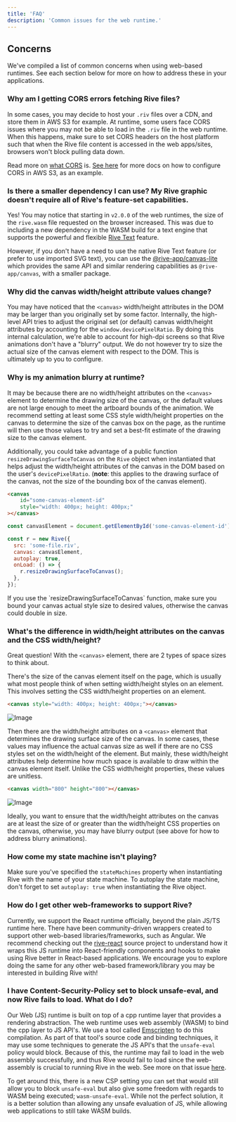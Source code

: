 ```yaml
---
title: 'FAQ'
description: 'Common issues for the web runtime.'
---
```





## Concerns

We've compiled a list of common concerns when using web-based runtimes. See each section below for more on how to address these in your applications.

### Why am I getting CORS errors fetching Rive files?

In some cases, you may decide to host your `.riv` files over a CDN, and store them in AWS S3 for example. At runtime, some users face CORS issues where you may not be able to load in the `.riv` file in the web runtime. When this happens, make sure to set CORS headers on the host platform such that when the Rive file content is accessed in the web apps/sites, browsers won't block pulling data down. 

Read more on [what CORS](https://developer.mozilla.org/en-US/docs/Web/HTTP/CORS) is. [See here](https://docs.aws.amazon.com/AmazonS3/latest/userguide/ManageCorsUsing.html#cors-example-1) for more docs on how to configure CORS in AWS S3, as an example.

### Is there a smaller dependency I can use? My Rive graphic doesn't require all of Rive's feature-set capabilities. 

Yes! You may notice that starting in `v2.0.0` of the web runtimes, the size of the `rive.wasm` file requested on the browser increased. This was due to including a new dependency in the WASM build for a text engine that supports the powerful and flexible [Rive Text](/editor/text/) feature.

However, if you don't have a need to use the native Rive Text feature (or prefer to use imported SVG text), you can use the [@rive-app/canvas-lite](./web-js#canvas-vs-webgl) which provides the same API and similar rendering capabilities as `@rive-app/canvas`, with a smaller package.

### Why did the canvas width/height attribute values change? 

You may have noticed that the `<canvas>` width/height attributes in the DOM may be larger than you originally set by some factor. Internally, the high-level API tries to adjust the original set (or default) canvas width/height attributes by accounting for the `window.devicePixelRatio`. By doing this internal calculation, we're able to account for high-dpi screens so that Rive animations don't have a "blurry" output. We do not however try to size the actual size of the canvas element with respect to the DOM. This is ultimately up to you to configure.

### Why is my animation blurry at runtime?

It may be because there are no width/height attributes on the `<canvas>` element to determine the drawing size of the canvas, or the default values are not large enough to meet the artboard bounds of the animation. We recommend setting at least some CSS style width/height properties on the canvas to determine the size of the canvas box on the page, as the runtime will then use those values to try and set a best-fit estimate of the drawing size to the canvas element.

Additionally, you could take advantage of a public function `resizeDrawingSurfaceToCanvas` on the `Rive` object when instantiated that helps adjust the width/height attributes of the canvas in the DOM based on the user's `devicePixelRatio`. (**note**: this applies to the drawing surface of the canvas, not the size of the bounding box of the canvas element).

```html
<canvas
    id="some-canvas-element-id"
    style="width: 400px; height: 400px;"
></canvas>
```

```javascript
const canvasElement = document.getElementById('some-canvas-element-id');

const r = new Rive({
  src: 'some-file.riv',
  canvas: canvasElement,
  autoplay: true,
  onLoad: () => {
    r.resizeDrawingSurfaceToCanvas();
  },
});
```

<Note>
 If you use the `resizeDrawingSurfaceToCanvas` function, make sure you bound your canvas actual style size to desired values, otherwise the canvas could double in size.
</Note>

### What's the difference in width/height attributes on the canvas and the CSS width/height? 

Great question! With the `<canvas>` element, there are 2 types of space sizes to think about.

There's the size of the canvas element itself on the page, which is usually what most people think of when setting width/height styles on an element. This involves setting the CSS width/height properties on an element.

```html
<canvas style="width: 400px; height: 400px;"></canvas>
```

![Image](https://ucarecdn.com/166b48f5-9893-4371-8655-b69d987a2235/)

Then there are the width/height attributes on a `<canvas>` element that determines the drawing surface size of the canvas. In some cases, these values may influence the actual canvas size as well if there are no CSS styles set on the width/height of the element. But mainly, these width/height attributes help determine how much space is available to draw within the canvas element itself. Unlike the CSS width/height properties, these values are unitless.

```html
<canvas width="800" height="800"></canvas>
```

![Image](https://ucarecdn.com/4fd1465b-97e3-4542-9e47-7babfb27c400/)

Ideally, you want to ensure that the width/height attributes on the canvas are at least the size of or greater than the width/height CSS properties on the canvas, otherwise, you may have blurry output (see above for how to address blurry animations).

### How come my state machine isn't playing?

Make sure you've specified the `stateMachines` property when instantiating Rive with the name of your state machine. To autoplay the state machine, don't forget to set `autoplay: true` when instantiating the Rive object.

### How do I get other web-frameworks to support Rive? 

Currently, we support the React runtime officially, beyond the plain JS/TS runtime here. There have been community-driven wrappers created to support other web-based libraries/frameworks, such as Angular. We recommend checking out the [rive-react](https://github.com/rive-app/rive-react) source project to understand how it wraps this JS runtime into React-friendly components and hooks to make using Rive better in React-based applications. We encourage you to explore doing the same for any other web-based framework/library you may be interested in building Rive with!

### I have Content-Security-Policy set to block unsafe-eval, and now Rive fails to load. What do I do? 

Our Web (JS) runtime is built on top of a cpp runtime layer that provides a rendering abstraction. The web runtime uses web assembly (WASM) to bind the cpp layer to JS API's. We use a tool called [Emscripten](https://emscripten.org/) to do this compilation. As part of that tool's source code and binding techniques, it may use some techniques to generate the JS API's that the `unsafe-eval` policy would block. Because of this, the runtime may fail to load in the web assembly successfully, and thus Rive would fail to load since the web-assembly is crucial to running Rive in the web. See more on that issue [here](https://github.com/WebAssembly/content-security-policy/issues/7). 

To get around this, there is a new CSP setting you can set that would still allow you to block `unsafe-eval` but also give some freedom with regards to WASM being executed; `wasm-unsafe-eval`. While not the perfect solution, it is a better solution than allowing any unsafe evaluation of JS, while allowing web applications to still take WASM builds.